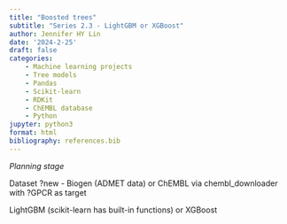 ```yaml
---
title: "Boosted trees"
subtitle: "Series 2.3 - LightGBM or XGBoost"
author: Jennifer HY Lin
date: '2024-2-25'
draft: false
categories: 
    - Machine learning projects
    - Tree models
    - Pandas
    - Scikit-learn
    - RDKit
    - ChEMBL database
    - Python
jupyter: python3
format: html
bibliography: references.bib
---
```


*Planning stage*

Dataset ?new - Biogen (ADMET data) or ChEMBL via chembl_downloader with ?GPCR as target

LightGBM (scikit-learn has built-in functions) or XGBoost 
